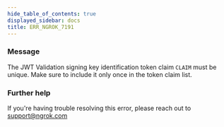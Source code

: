 ```yaml
---
hide_table_of_contents: true
displayed_sidebar: docs
title: ERR_NGROK_7191
---
```


### Message

The JWT Validation signing key identification token claim `CLAIM` must be unique. Make sure to include it only once in the token claim list.

<ErrorDetails />

### Further help

If you're having trouble resolving this error, please reach out to [support@ngrok.com](mailto:support@ngrok.com?subject=Help%20with%20ERR_NGROK_7191)
